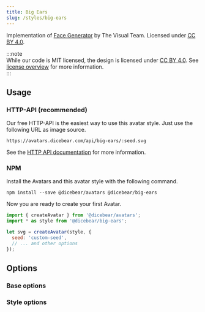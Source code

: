 ```yaml
---
title: Big Ears
slug: /styles/big-ears
---
```



<Examples style={style} />

Implementation of [Face Generator](https://www.figma.com/community/file/986078800058673824) by The Visual Team. Licensed
under [CC BY 4.0](https://creativecommons.org/licenses/by/4.0/).

:::note  
While our code is MIT licensed, the design is licensed under [CC BY 4.0](https://creativecommons.org/licenses/by/4.0/).
See [license overview](/licenses) for more information.  
:::

## Usage

### HTTP-API (recommended)

Our free HTTP-API is the easiest way to use this avatar style. Just use the following URL as image source.

    https://avatars.dicebear.com/api/big-ears/:seed.svg

See the [HTTP API documentation](/docs/http-api) for more information.

### NPM

Install the Avatars and this avatar style with the following command.

    npm install --save @dicebear/avatars @dicebear/big-ears

Now you are ready to create your first Avatar.

```js
import { createAvatar } from '@dicebear/avatars';
import * as style from '@dicebear/big-ears';

let svg = createAvatar(style, {
  seed: 'custom-seed',
  // ... and other options
});
```

## Options

### Base options

<Options schema={coreSchema} />

### Style options

<Options schema={style.schema} />
